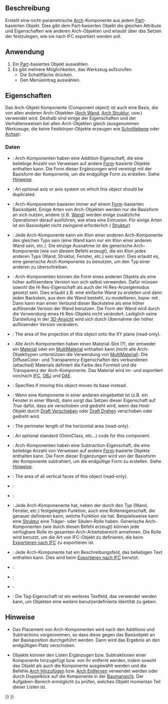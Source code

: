<languages/>

{{Docnav/de
|[[BIM_Library/de|Bibliothek]]
|[[Arch_Reference/de|Referenz]]
|[[BIM_Workbench/de|BIM]]
|IconL=BIM_Library.svg
|IconR=Arch_Reference.svg
|IconC=Workbench_BIM.svg
}}

{{VeryImportantMessage|DIESER BEFEHL IST BESTANDTEIL DES INTEGRIERTEN ARBEITSBEREICHS [[BIM_Workbench/de|BIM]] IN V1.0<br>
Diese Seite wurde für diese Version aktualisiert.}}

{{GuiCommand/de
|Name=Arch Component
|Name/de=Arch Komponente
|MenuLocation=3D/BIM → Generic 3D tools → Komponente
|Workbenches=[[BIM_Workbench/de|BIM]]
}}

<span id="Description"></span>
==Beschreibung==

Erstellt eine nicht-parametrische [[BIM_Workbench/de|Arch]]-Komponente aus jedem [[Part_Workbench/de|Part]]-basierten Objekt. Dies gibt dem Part-basierten Objekt die gleichen Attribute und Eigenschaften wie anderen Arch-Objekten und erlaubt über das Setzen der {{PropertyData/de|Ifc Type}} festzulegen, wie sie nach IFC exportiert werden soll.

<span id="Usage"></span>
==Anwendung==

# Ein [[Part_Workbench/de|Part]]-basiertes Objekt auswählen.
# Es gibt mehrere Möglichkeiten, das Werkzeug aufzurufen:
#* Die Schaltfläche {{Button|[[Image:Arch_Component.svg|16px]] [[Arch_Component/de|Komponente]]}} drücken.
#* Den Menüeintrag {{MenuCommand|3D/BIM → Generic 3D tools → [[Image:Arch_Component.svg|16px]] Komponente}} auswählen.

<span id="Properties"></span>
==Eigenschaften==

Das Arch-Objekt Komponente (Component object) ist auch eine Basis, die von allen anderen Arch-Objekten ([[Arch_Wall/de|Arch Wand]], [[Arch_Structure/de|Arch Struktur]], usw.) verwendet wird. Deshalb sind einige der Eigenschaften und der Verhaltensweisen bei allen Arch-Objekten gleich (ausgenommen Werkzeuge, die keine Festkörper-Objekte erzeugen wie  [[Arch_SectionPlane/de|Schnittebene]] oder [[Arch_Axis/de|Achse]]):

<span id="Data"></span>
===Daten===

{{TitleProperty|Component}}

* {{PropertyData/de|Additions|LinkList}}: Arch-Komponenten haben eine Addition-Eigenschaft, die eine beliebige Anzahl von Verweisen auf andere [[Part_Workbench/de|Form]]-basierte Objekte enthalten kann. Die Form dieser Ergänzungen wird vereinigt mit der Basisform der Komponente, um die endgültige Form zu erstellen. Siehe [[#Hinweise|Hinweise]].

* {{PropertyData|Axis|Link}}: An optional axis or axis system on which this object should be duplicated.

* {{PropertyData/de|Base|Link}}: Arch-Komponenten basieren immer auf einem [[Part_Workbench/de|Form]]-basierten Basisobjekt. Einige Arten von Arch-Objekten werden nur die Basisform an sich nutzen, andere (z.B. [[Arch_Wall/de|Wand]]) werden einige zusätzliche Operationen darauf ausführen, wie etwa eine Extrusion. Für einige Arten ist ein Basisobjekt nicht zwingend erforderlich ( [[Arch_Structure/de|Struktur]])

* {{PropertyData/de|Clone Of|Link}}: Jede Arch-Komponente kann ein Klon einer anderen Arch-Komponente des gleichen Typs sein (eine Wand kann nur ein Klon einer anderen Wand sein, etc.). Die einzige Ausnahme ist die generische Arch-Komponente (wie von diesem Befehl erzeugt), die ein Klon jedes anderen Typs (Wand, Struktur, Fenster, etc.) sein kann. Dies erlaubt es, eine generische Arch-Komponente zu benutzen, um den Typ einer anderen zu überschreiben.

* {{PropertyData/de|Hi Res|Link}}: Arch-Komponenten können die Form eines anderen Objekts als eine höher auflösendere Version von sich selbst verwenden. Dafür müssen sowohl die Hi Res-Eigenschaft als auch der Hi Res-Anzeigemodus gesetzt sein. Dies erlaubt z.B. eine einfache Wand zu erstellen und dann jeden Backstein, aus dem die Wand besteht, zu modellieren, bspw. mit {{KEY|[[Image:Part_Box.svg|16px]] [[Part_Box/de|Part Würfel]]}}. Dann kann man einen Verbund dieser Backsteine als eine höher auflösende Version der Wand benutzen. Die Form der Wand wird durch die Verwendung eines Hi Res-Objekts nicht verändert. Lediglich seine Darstellung in der [[3D_view/de|3D-Ansicht]] wird sich durch Übernahme der höher auflösenden Version verändern.

* {{PropertyData|Horizontal Area|Area}}: The area of the projection of this object onto the XY plane (read-only).

* {{PropertyData/de|Material|Link}}: Alle Arch-Komponenten haben einen Material-Slot (?), der entweder ein [[Arch_SetMaterial/de|Material]] oder ein [[Arch_MultiMaterial/de|MultiMaterial]] enthalten kann (nicht alle Arch-Objekttypen unterstützen die Verwendung von [[Arch_MultiMaterial/de|MultiMaterial]]). Die DiffuseColor- und Transparency-Eigenschaften des verbundenen (attached) Materials definiert die Farbe des Formteil und die Transparenz der Arch-Komponente. Das Material wird im- und exportiert von/nach [[Arch_IFC/de|IFC]], [[Arch_OBJ/de|OBJ]] und [[Arch_DAE/de|DAE]].

* {{PropertyData|Move Base|Bool}}: Specifies if moving this object moves its base instead.

*  {{PropertyData/de|Move With Host|Bool}}: Wenn eine Komponente in einer anderen eingebettet ist (z.B. ein Fenster in einer Wand), dann sorgt das Setzen dieser Eigenschaft auf ''True'' dafür, dass sie verschoben und gedreht wird, wenn das Host-Objekt durch  [[Draft_Move/de|Draft Verschieben]] oder [[Draft_Rotate/de|Draft Drehen]] verschoben oder gedreht wird.

* {{PropertyData|Perimeter Length|Length}}: The perimeter length of the horizontal area (read-only).

* {{PropertyData|Standard Code|String}}: An optional standard (OmniClass, etc...) code for this component.

* {{PropertyData/de|Subtractions|LinkList}}: Arch-Komponenten haben eine Subtraction-Eigenschaft, die eine beliebige Anzahl von Verweisen auf andere [[Part_Workbench/de|Form]]-basierte Objekte enthalten kann. Die Form dieser Ergänzungen wird von der Basisform der Komponente subtrahiert, um die endgültige Form zu erstellen. Siehe [[#Hinweise|Hinweise]].

* {{PropertyData|Vertical Area|Area}}: The area of all vertical faces of this object (read-only).

{{TitleProperty|IFC}}

* {{PropertyData/de|Ifc Data|Map|Hidden}}:

* {{PropertyData/de|Ifc Properties|Map|Hidden}}:

* {{PropertyData|Ifc Type|Enumeration}}: Jede Arch-Komponenente hat, neben der durch den Typ (Wand, Fenster, etc.) festgelegten Funktion, auch eine Rolleneigenschaft, die genauer definieren kann, welche Funktion sie hat. Beispielsweise kann eine [[Arch_Structure/de|Struktur]] eine Träger- oder Säulen-Rolle haben. Generische Arch-Komponenten (wie durch diesen Befehl erzeugt) können jede verfügbare Rolle im gesamten Arch-Arbeitsbereich annehmen. Die Rolle wird benutzt, um die Art von IFC-Objekt zu definieren, die beim [[Arch_IFC/de|Exportieren nach IFC]] zu exportieren ist.

{{TitleProperty|IFC Attributes}}

* {{PropertyData/de|Description|String}}: Jede Arch-Komponente hat ein Beschreibungsfeld, das beliebigen Text enthalten kann. Dies wird beim [[Arch_IFC/de|Exportieren nach IFC]] benutzt.

* {{PropertyData/de|Global Id|String}}:

* {{PropertyData/de|Object Type|String}}:

* {{PropertyData/de|Predefined Type|Enumeration}}:

* {{PropertyData|Tag|Enumeration}}: Die Tag-Eigenschaft ist ein weiteres Textfeld, das verwendet werden kann, um Objekten eine weitere benutzerdefinierte Identität zu geben.

<span id="Notes"></span>
==Hinweise==

* Das Placement von Arch-Komponenten wird nach den Additions und Subtractions vorgenommen, so dass diese gegen das Basisobjekt an der Basisposition durchgeführt werden. Dann wird das Ergebnis an den endgültigen Platz verschoben.

* Objekte können den Listen Ergänzugen bzw. Subtraktionen einer Komponente hinzugefügt bzw. von ihr entfernt werden, indem sowohl das Objekt als auch die Komponente ausgewählt werden und die Befehle [[Arch_Add/de|Arch Hinzufügen]] bzw. [[Arch_Remove/de|Arch Entfernen]] verwendet werden oder durch Doppelklick auf die Komponente in der [[Tree_view/de|Baumansicht]]. Der Aufgaben-Bereich ermöglicht zu prüfen, welches Objekt momentan Teil dieser Listen ist.


{{Docnav/de
|[[BIM_Library/de|Bibliothek]]
|[[Arch_Reference/de|Referenz]]
|[[BIM_Workbench/de|BIM]]
|IconL=BIM_Library.svg
|IconR=Arch_Reference.svg
|IconC=Workbench_BIM.svg
}}

{{BIM_Tools_navi{{#translation:}}}}
{{Userdocnavi{{#translation:}}}}